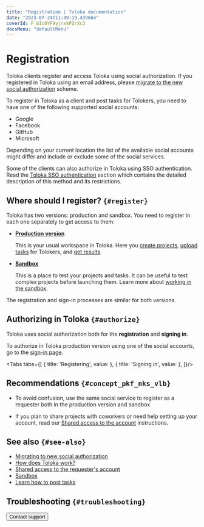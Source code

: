 ```yaml
---
title: "Registration | Toloka documentation"
date: "2023-07-24T11:49:19.439664"
coverId: F_bIcOYF9yjrxkPZrXc3
docsMenu: "defaultMenu"
---
```



# Registration

Toloka clients register and access Toloka using social authorization. If you registered in Toloka using an email address, please [migrate to the new social authorization](/docs/guide/migrate-new-auth) scheme.

To register in Toloka as a client and post tasks for Tolokers, you need to have one of the following supported social accounts:

- Google
- Facebook
- GitHub
- Microsoft

<Note mode="note" title="Note">

Depending on your current location the list of the available social accounts might differ and include or exclude some of the social services.

</Note>

Some of the clients can also authorize in Toloka using SSO authentication. Read the [Toloka SSO authentication](/docs/guide/sso/authentication) section which contains the detailed description of this method and its restrictions.

## Where should I register? `{#register}`

Toloka has two versions: production and sandbox. You need to register in each one separately to get access to them:

- **[Production version](https://platform.toloka.ai/auth?role=REQUESTER)**

    This is your usual workspace in Toloka. Here you [create projects](/docs/guide/project), [upload tasks](/docs/guide/task_upload) for Tolokers, and [get results](/docs/guide/result-of-eval).

- **[Sandbox](https://sandbox.toloka.yandex.com/for-requesters)**

    This is a place to test your projects and tasks. It can be useful to test complex projects before launching them. Learn more about [working in the sandbox](/docs/guide/sandbox).

The registration and sign-in processes are similar for both versions.

## Authorizing in Toloka `{#authorize}`

Toloka uses social authorization both for the **registration** and **signing in**.

To authorize in Toloka production version using one of the social accounts, go to the [sign-in page](https://platform.toloka.ai/auth?role=REQUESTER).

<Tabs tabs={[
  { title: 'Registering', value: <AccessList1/> },
  { title: 'Signing in', value: <AccessList2/> },
]}/>

## Recommendations `{#concept_pkf_nks_vlb}`

- To avoid confusion, use the same social service to register as a requester both in the production version and sandbox.

- If you plan to share projects with coworkers or need help setting up your account, read our [Shared access to the account](/docs/guide/multiple-access) instructions.

## See also `{#see-also}`

- [Migrating to new social authorization](/docs/guide/migrate-new-auth)
- [How does Toloka work?](/docs/guide/overview)
- [Shared access to the requester's account](/docs/guide/multiple-access)
- [Sandbox](/docs/guide/sandbox)
- [Learn how to post tasks](/docs/guide/first-project)

## Troubleshooting `{#troubleshooting}`

<FaqTaskSuitable/>

<FaqChangeAccountType/>

<FaqEmailAuthorization/>

<FaqSameEmailRegistration/>

<TroubleshootingMicrosoftSso/>

<TroubleshootingFacebookProblem/>

<FaqStartNewProject/>

<Button themeColor="light" view="default" size="l" type="link" url="/docs/guide/troubleshooting/support?form-source=guide-access">Contact support</Button>